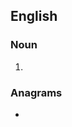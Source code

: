 ==English==

===Noun===
{{head|en|noun plural form}}

# {{plural of|toroid|lang=en}}

===Anagrams===
* {{anagrams|en|Doritos|disroot}}